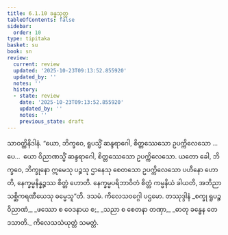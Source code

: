 ```yaml
---
title: 6.1.10 ခန္ဓသုတ္တ
tableOfContents: false
sidebar:
  order: 10
type: tipitaka
basket: su
book: sn
review:
  current: review
  updated: '2025-10-23T09:13:52.855920'
  updated_by: ''
  notes: ''
  history:
  - state: review
    date: '2025-10-23T09:13:52.855920'
    updated_by: ''
    notes: ''
    previous_state: draft
---
```



<ReviewStatus review={frontmatter.review} showDetails={true} />

<HypothesisAnnotation frontmatter={frontmatter} />

<DynamicBreadcrumb />

<Division number="331" book="sn" e="ch" v="18" p="327">

<Paragraph number="1111" book="sn">
သာဝတ္ထိနိဒါနံ. “ယော, ဘိက္ခဝေ, ရူပသ္မိံ ဆန္ဒရာဂေါ, စိတ္တဿေသော ဥပက္ကိလေသော …ပေ…  ယော ဝိညာဏသ္မိံ ဆန္ဒရာဂေါ, စိတ္တဿေသော ဥပက္ကိလေသော. ယတော ခေါ, ဘိက္ခဝေ, ဘိက္ခုနော ဣမေသု ပဉ္စသု ဌာနေသု စေတသော ဥပက္ကိလေသော ပဟီနော ဟောတိ, နေက္ခမ္မနိန္နဉ္စဿ စိတ္တံ ဟောတိ. နေက္ခမ္မပရိဘာဝိတံ စိတ္တံ ကမ္မနိယံ ခါယတိ, အဘိညာ သစ္ဆိကရဏီယေသု ဓမ္မေသူ”တိ.

</Paragraph>
</Division>

<Paragraph number="1112" type="center" book="sn">
ဒသမံ.



</Paragraph>

<Paragraph number="1113" type="center" book="sn">
ကိလေသဝဂ္ဂေါ ပဌမော.



</Paragraph>

<Paragraph number="1114" type="center" book="sn">
တဿုဒ္ဒါနံ


</Paragraph>

<Paragraph number="1115" type="verses" book="sn">
_စက္ခု ရူပဉ္စ ဝိညာဏံ,_  
_ဖဿော စ ဝေဒနာယ စ;_  
_သညာ စ စေတနာ တဏှာ,_  
_ဓာတု ခန္ဓေန တေ ဒသာတိ._  


</Paragraph>

<Paragraph number="1116" type="center" book="sn">
ကိလေသသံယုတ္တံ သမတ္တံ.
</Paragraph>